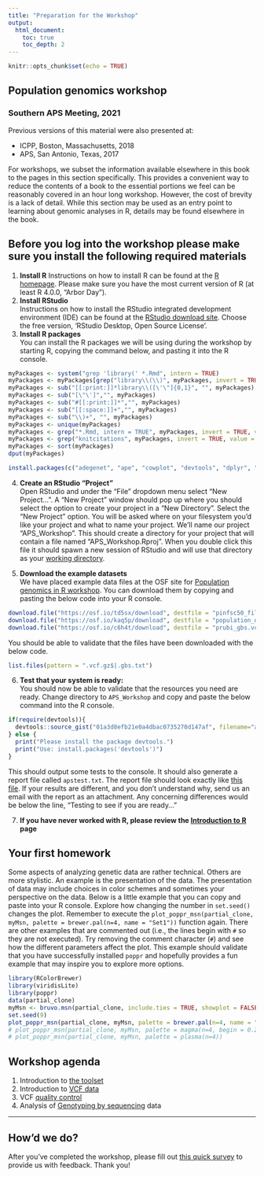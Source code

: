 ```yaml
---
title: "Preparation for the Workshop"
output:
  html_document:
    toc: true
    toc_depth: 2
---
```



```r
knitr::opts_chunk$set(echo = TRUE)
```


## Population genomics workshop

### Southern APS Meeting, 2021

Previous versions of this material were also presented at:  

* ICPP, Boston, Massachusetts, 2018
* APS, San Antonio, Texas, 2017

For workshops, we subset the information available elsewhere in this book to the pages in this section specifically.
This provides a convenient way to reduce the contents of a book to the essential portions we feel can be reasonably covered in an hour long workshop.
However, the cost of brevity is a lack of detail.
While this section may be used as an entry point to learning about genomic analyses in R, details may be found elsewhere in the book.


## Before you log into the workshop please make sure you install the following required materials
 

1. __Install R__ 
Instructions on how to install R can be found at the [R homepage](https://www.r-project.org/).
Please make sure you have the most current version of R (at least R 4.0.0, "Arbor Day").
2. __Install RStudio__    
Instructions on how to install the RStudio integrated development environment (IDE) can be found at the [RStudio download site](https://www.rstudio.com/products/rstudio/download/).
Choose the free version, 'RStudio Desktop, Open Source License'.
3. __Install R packages__    
You can install the R packages we will be using during the workshop by starting R, copying the command below, and pasting it into the R console.


```r
myPackages <- system("grep 'library(' *.Rmd", intern = TRUE)
myPackages <- myPackages[grep("library\\(\\)", myPackages, invert = TRUE)]
myPackages <- sub("[[:print:]]*library\\([\'\"]{0,1}", "", myPackages)
myPackages <- sub("[\"\']","", myPackages)
myPackages <- sub("#[[:print:]]*","", myPackages)
myPackages <- sub("[[:space:]]+","", myPackages)
myPackages <- sub("\\)+", "", myPackages)
myPackages <- unique(myPackages)
myPackages <- grep("*.Rmd, intern = TRUE", myPackages, invert = TRUE, value = TRUE)
myPackages <- grep("knitcitations", myPackages, invert = TRUE, value = TRUE)
myPackages <- sort(myPackages)
dput(myPackages)
```


```r
install.packages(c("adegenet", "ape", "cowplot", "devtools", "dplyr", "ggplot2", "hierfstat", "igraph", "knitr", "lattice", "magrittr", "mmod", "pegas", "pinfsc50", "poppr", "RColorBrewer", "reshape2", "treemap", "vcfR", "vegan", "viridisLite"))
```


4. __Create an RStudio "Project"__    
Open RStudio and under the "File" dropdown menu select "New Project...".
A "New Project" window should pop up where you should select the option to create your project in a "New Directory".
Select the "New Project" option.
You will be asked where on your filesystem you'd like your project and what to name your project.
We'll name our project "APS_Workshop".
This should create a directory for your project that will contain a file named "APS_Workshop.Rproj".
When you double click this file it should spawn a new session of RStudio and will use that directory as your [working directory](https://en.wikipedia.org/wiki/Working_directory).


5. __Download the example datasets __  
We have placed example data files at the OSF site for [Population genomics in R workshop](https://osf.io/ytd6k/).
You can download them by copying and pasting the below code into your R console.


```r
download.file("https://osf.io/td5sx/download", destfile = "pinfsc50_filtered.vcf.gz")
download.file("https://osf.io/kaq5p/download", destfile = "population_data.gbs.txt")
download.file("https://osf.io/c6h4t/download", destfile = "prubi_gbs.vcf.gz")
```


You should be able to validate that the files have been downloaded with the below code.


```r
list.files(pattern = ".vcf.gz$|.gbs.txt")
```


6. __Test that your system is ready:__    
You should now be able to validate that the resources you need are ready.
Change directory to `APS_Workshop` and copy and paste the below command into the R console.


```r
if(require(devtools)){
  devtools::source_gist("01a3d8efb21e0a4dbac0735270d147af", filename="apstest.R")       
} else {
  print("Please install the package devtools.")
  print("Use: install.packages('devtools')")
}
```


This should output some tests to the console.
It should also generate a report file called `apstest.txt`.
The report file should look exactly like [this file](https://github.com/grunwaldlab/Population_Genetics_in_R/blob/master/apstest.txt).
If your results are different, and you don't understand why, send us an email with the report as an attachment.
Any concerning differences would be below the line, "Testing to see if you are ready..."


7. **If you have never worked with R, please review the [Introduction to R](intro_to_R.html) page**


## Your first homework


Some aspects of analyzing genetic data are rather technical.
Others are more stylistic.
An example is the presentation of the data.
The presentation of data may include choices in color schemes and sometimes your perspective on the data.
Below is a little example that you can copy and paste into your R console.
Explore how changing the number in `set.seed()` changes the plot.
Remember to execute the `plot_poppr_msn(partial_clone, myMsn, palette = brewer.pal(n=4, name = "Set1"))` function again.
There are other examples that are commented out (i.e., the lines begin with `#` so they are not executed).
Try removing the comment character (`#`) and see how the different parameters affect the plot.
This example should validate that you have successfully installed `poppr` and hopefully provides a fun example that may inspire you to explore more options.


```r
library(RColorBrewer)
library(viridisLite)
library(poppr)
data(partial_clone)
myMsn <- bruvo.msn(partial_clone, include.ties = TRUE, showplot = FALSE)
set.seed(9)
plot_poppr_msn(partial_clone, myMsn, palette = brewer.pal(n=4, name = "Set1"))
# plot_poppr_msn(partial_clone, myMsn, palette = magma(n=4, begin = 0.2, end = 0.8))
# plot_poppr_msn(partial_clone, myMsn, palette = plasma(n=4))
```


## Workshop agenda

1. Introduction to [the toolset](http://grunwaldlab.github.io/Population_Genetics_in_R/intro_vcf.html)
2. Introduction to [VCF data](reading_vcf.html)
3. VCF [quality control](http://grunwaldlab.github.io/Population_Genetics_in_R/quality_control.html)
3. Analysis of [Genotyping by sequencing](gbs_analysis.html) data


***

## How'd we do?

After you've completed the workshop, please fill out [this quick survey](https://forms.gle/jVnufyBpkAqjn14k6) to provide us with feedback. Thank you!

